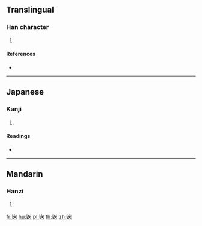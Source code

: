 {{character info/new}}
==Translingual==

===Han character===
{{Han char|rn=162|rad=辵|as=07|sn=11|four=|canj=YIOK}}

# {{defn|Han|sort=辵07}}

====References====
* {{Han ref|kx=1257.260|dkj=38888|hdz=63847.010|uh=9018|ud=36888}}

----

==Japanese==

===Kanji===
{{ja-kanji|grade=|rs=辵07}}

# {{defn|lang=ja|sort=辵07}}

====Readings====
* {{ja-readings|on=[[ぎ]] (gi), [[げ]] (ge), [[し]] (shi), [[じ]] (ji)|kun=[[すすむ]] (susumu), [[まつ]] (matsu)|nanori=}}

----

==Mandarin==

===Hanzi===
{{cmn-hanzi|pin=[[yàn]] ([[yan4]]), [[yǐ]] ([[yi3]]), [[zhèi]] ([[zhei4]])|wg=yen<sup>4</sup>, i<sup>3</sup>, *<sup>4</sup>}}

# {{defn|lang=cmn|sort=辵07}}

[[fr:逘]]
[[hu:逘]]
[[pl:逘]]
[[th:逘]]
[[zh:逘]]